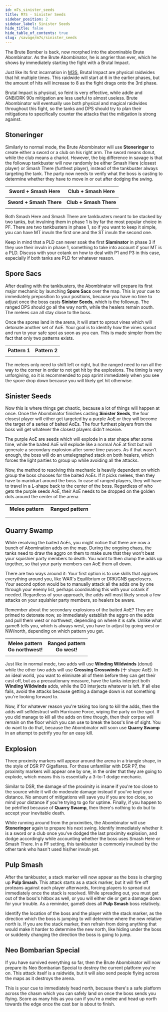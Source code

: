 ```yaml
---
id: m7s_sinister_seeds
title: M7S - Sinister Seeds
sidebar_position: 2
sidebar_label: Sinister Seeds
hide_title: false
hide_table_of_contents: true
slug: /savage/m7s/sinister_seeds
---
```


The Brute Bomber is back, now morphed into the abominable Brute Abombinator. As the Brute Abombinator, he is angrier than ever, which he shows by immediately starting the fight with a <Raidwide>Brutal Impact</Raidwide>.

<KittenAsset path='m7s/brutalimpact.webm' wrapper='div' />

Just like its first incarnation in [M3S](/savage/m3s/doping_1), <Raidwide>Brutal Impact</Raidwide> are physical raidwides that hit multiple times. This raidwide will start at 6 in the earlier phases, but the amount of hits will increase to 8 as the fight drags onto the 3rd phase.

<Raidwide>Brutal Impact</Raidwide> is physical, so feint is very effective, while addle and GNB/DRK 90s mitigation are less useful to almost useless. Brute Abombinator will eventually use both physical and magical raidwides throughout this fight, so the tanks and DPS should try to plan their mitigations to specifically counter the attacks that the mitigation is strong against.


## Stoneringer

Similarly to normal mode, the Brute Abombinator will use <strong>Stoneringer</strong> to create either a sword or a club on his right arm. The sword means donut, while the club means a chariot. However, the big difference in savage is that the followup tankbuster will now randomly be either <Tankbuster>Smash Here</Tankbuster> (closest player) or <Tankbuster>Smash There</Tankbuster> (furthest player), instead of the tankbuster always targeting the tank. The party now needs to verify what the boss is casting to determine whether they have to move in or out after dodging the swing.

<table width='100%'>
    <tr>
        <th>Sword + <Tankbuster>Smash Here</Tankbuster></th>
        <th>Club + <Tankbuster>Smash Here</Tankbuster></th>
    </tr>
    <tr>
        <td><KittenAsset path='m7s/sword_smash_here.webm' /></td>
        <td><KittenAsset path='m7s/club_smash_here.webm' /></td>
    </tr>
    <tr>
        <th>Sword + <Tankbuster>Smash There</Tankbuster></th>
        <th>Club + <Tankbuster>Smash There</Tankbuster></th>
    </tr>
    <tr>
        <td><KittenAsset path='m7s/sword_smash_there.webm' /></td>
        <td><KittenAsset path='m7s/club_smash_there.webm' /></td>
    </tr>
</table>

Both <Tankbuster>Smash Here</Tankbuster> and <Tankbuster>Smash There</Tankbuster> are tankbusters meant to be stacked by two tanks, but invulning them in phase 1 is by far the most popular choice in PF. There are two tankbusters in phase 1, so if you want to keep it simple, you can have MT invuln the first one and the ST invuln the second one.

Keep in mind that a PLD can never soak the first <strong>Slaminator</strong> in phase 3 if they use their invuln in phase 1, something to take into account if your MT is a PLD. Discuss with your cotank on how to deal with P1 and P3 in this case, especially if both tanks are PLD for whatever reason.

## Spore Sacs

After dealing with the tankbusters, the Abombinator will prepare its first major mechanic by launching <strong>Spore Sacs</strong> over the map. This is your cue to immediately preposition to your positions, because you have no time to adjust once the boss casts <strong>Sinister Seeds</strong>, which is the followup. The ranged DPS should go all the way north, while the healers remain south. The melees can all stay close to the boss.

<KittenAsset path='m7s/sinister_seeds_setup.png' wrapper='div' width='30%' />

Once the spores land in the arena, it will start to sprout vines which will detonate another set of AoE. Your goal is to identify how the vines sprout and run to your safe spot as soon as you can. This is made simpler from the fact that only two patterns exists.

<table>
    <tr>
        <th>Pattern 1</th>
        <th>Pattern 2</th>
    </tr>
    <tr>
        <td><KittenAsset path='m7s/sinister_seeds_pattern1.png' /></td>
        <td><KittenAsset path='m7s/sinister_seeds_pattern2.png' /></td>
    </tr>
</table>

The melees only need to shift left or right, but the ranged need to run all the way to the corner in order to not get hit by the explosions. The timing is very unforgiving, so it is recommended to pop sprint immediately when you see the spore drop down because you will likely get hit otherwise.

## Sinister Seeds

Now this is where things get chaotic, because a lot of things will happen at once. Once the Abombinator finishes casting <strong>Sinister Seeds</strong>, the four closest player will either get targeted by a purple AoE or they will become the target of a series of baited AoEs. The four furthest players from the boss will get whatever the closest players didn't receive.

The purple AoE are seeds which will explode in a star shape after some time, while the baited AoE will explode like a normal AoE at first but will generate a secondary explosion after some time passes. As if that wasn't enough, the boss will do an untelegraphed stack on both healers, which forces the light parties to group up while avoiding all the attacks.

Now, the method to resolving this mechanic is heavily dependent on which group the boss chooses for the baited AoEs. If it picks melees, then they have to mariokart around the boss. In case of ranged players, they will have to travel in a L-shape back to the center of the boss. Regardless of who gets the purple seeds AoE, their AoE needs to be dropped on the golden dots around the center of the arena

<table>
    <tr>
        <th colspan='4' width='50%'>Melee pattern</th>
        <th colspan='4' width='50%'>Ranged pattern</th>
    </tr>
    <tr>
        <td colspan='2' width='25%'><KittenAsset path='m7s/sinister_seeds_melee_pattern1.png' /></td>
        <td colspan='2' width='25%'><KittenAsset path='m7s/sinister_seeds_melee_pattern2.png' /></td>
        <td colspan='2' width='25%'><KittenAsset path='m7s/sinister_seeds_ranged_pattern1.png' /></td>
        <td colspan='2' width='25%'><KittenAsset path='m7s/sinister_seeds_ranged_pattern2.png' /></td>
    </tr>
    <tr>
        <td colspan='3' width='37%'><KittenAsset path='m7s/sinister_seeds_melee_pattern.webm' /></td>
        <td colspan='2' width='26%'><KittenAsset path='m7s/sinister_seeds_stack.png' /></td>
        <td colspan='3' width='37%'><KittenAsset path='m7s/sinister_seeds_ranged_pattern.webm' /></td>
    </tr>
</table>

## Quarry Swamp

While resolving the baited AoEs, you might notice that there are now a bunch of Abomination adds on the map. During the ongoing chaos, the tanks need to draw the aggro on them to make sure that they won't beat your squishier party members to death. You want to then clump the adds up together, so that your party members can AoE them all down.

There are two ways around it: Your first option is to use skills that aggroes everything around you, like WAR's Equilibrium or DRK/GNB gapclosers. Your second option would be to manually attack all the adds one by one through your enemy list, perhaps coordinating this with your cotank if needed. Regardless of your approach, the adds will most likely sneak a few attacks on your squishier party members, so healers be aware.

Remember about the secondary explosions of the baited AoE? They are primed to detonate now, so immediately establish the aggro on the adds and pull them west or northwest, depending on where it is safe. Unlike what game8 tells you, which is always west, you have to adjust by going west or NW/north, depending on which pattern you get. 

<table>
    <tr>
        <th>Melee pattern<br />Go northwest!</th>
        <th>Ranged pattern<br />Go west!</th>
    </tr>
    <tr>
        <td><KittenAsset path='m7s/sinister_seeds_adds_melee_pattern.webm' /></td>
        <td><KittenAsset path='m7s/sinister_seeds_adds_ranged_pattern.webm' /></td>
    </tr>
</table>

Just like in normal mode, two adds will use <strong>Winding Wildwinds</strong> (donut) while the other two adds will use <strong>Crossing Crosswinds</strong> (十 shape AoE). In an ideal world, you want to eliminate all of them before they can get their cast off, but as a precautionary measure, have the tanks interject both <strong>Winding Wildwinds</strong> adds, while the D3 interjects whatever is left. If all else fails, avoid the attacks because getting a damage down is not something you're looking forward to.

Now, if for whatever reason you're taking too long to kill the adds, then the adds will selfdestruct with <Enrage>Hurricane Force</Enrage>, wiping the party on the spot. If you did manage to kill all the adds on time though, then their corpse will remain on the floor which you can use to break the boss's line of sight. You do want to do that, because the Abombinator will soon use <strong>Quarry Swamp</strong> in an attempt to petrify you for an easy kill.

<KittenAsset path='m7s/sinister_seeds_quarry_swamp.webm' wrapper='div' />

## Explosion

Three proximity markers will appear around the arena in a triangle shape, in the style of DSR P7 Gigaflares. For those unfamiliar with DSR P7, the proximity markers will appear one by one, in the order that they are going to explode, which means this is essentially a 3-to-1 dodge mechanic.

Similar to DSR, the damage of the proximity is insane if you're too close to the source while it will do moderate damage instead if you've kept your distance. No amount of mitigations will save you if you are too close, so mind your distance if you're trying to go for uptime. Finally, if you happen to be petrified because of <strong>Quarry Swamp</strong>, then there's nothing to do but to accept your inevitable death.

<KittenAsset path='m7s/sinister_seeds_explosion.webm' wrapper='div' />

While running around from the proximities, the Abombinator will use <strong>Stoneringer</strong> again to prepare his next swing. Identify immediately whether it is a sword or a club once you've dodged the last proximity explosion, and dodge accordingly while accounting whether the boss uses <Tankbuster>Smash Here</Tankbuster> or <Tankbuster>Smash There</Tankbuster>. In a PF setting, this tankbuster is commonly invulned by the other tank who hasn't used his/her invuln yet.

## Pulp Smash

After the tankbuster, a stack marker will now appear as the boss is charging up <strong>Pulp Smash</strong>. This attack starts as a stack marker, but it will fire off proteans against each player afterwards, forcing players to spread out immediately once the stack is resolved. While spreading out, you must get out of the boss's hitbox as well, or you will either die or get a damage down for your trouble. As a reminder, game8 does all <strong>Pulp Smash</strong> boss relatively.

<KittenAsset path='m7s/pulp_smash_clockspot.png' wrapper='div' width='30%' />

Identify the location of the boss and the player with the stack marker, as the direction which the boss is jumping to will determine where the new relative north is. If you are the stack marker, then refrain from doing anything that would make it harder to determine the new north, like hiding under the boss or suddenly changing the direction the boss is going to jump. 

<KittenAsset path='m7s/pulp_smash.webm' wrapper='div' />

## Neo Bombarian Special

If you have survived everything so far, then the Brute Abombinator will now prepare its <Raidwide>Neo Bombarian Special</Raidwide> to destroy the current platform you're on. This attack itself is a raidwide, but it will also send people flying across the maps as it destroys the arena.

This is your cue to immediately head north, because there's a safe platform across the chasm which you can safely land on once the boss sends you flying. Score as many hits as you can if you're a melee and head up north towards the edge once the cast bar is about to finish.

<KittenAsset path='m7s/neo_bombarian_special.webm' wrapper='div' />